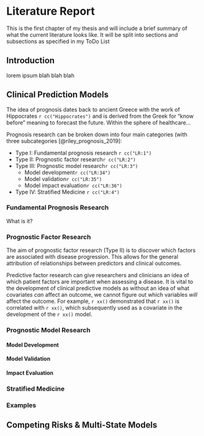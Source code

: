 
# Literature Report {#lit-report}

This is the first chapter of my thesis and will include a brief summary of what the current literature looks like. It will be split into sections and subsections as specified in my ToDo List

## Introduction

lorem ipsum blah blah blah

## Clinical Prediction Models

The idea of prognosis dates back to ancient Greece with the work of Hippocrates `r cc("Hippocrates")` and is derived from the Greek for "know before" meaning to forecast the future. Within the sphere of healthcare...


Prognosis research can be broken down into four main categories (with three subcategories [@riley_prognosis_2019]:

* Type I: Fundamental prognosis research `r cc("LR:1")`
* Type II: Prognostic factor research`r cc("LR:2")`
* Type III: Prognostic model research`r cc("LR:3")`
  * Model development`r cc("LR:34")`
  * Model validation`r cc("LR:35")`
  * Model impact evaluation`r cc("LR:36")`
* Type IV: Stratified Medicine `r cc("LR:4")`


### Fundamental Prognosis Research

What is it?

### Prognostic Factor Research

The aim of prognostic factor research (Type II) is to discover which factors are associated with disease progression. This allows for the general attribution of relationships between predictors and clinical outcomes.


Predictive factor research can give researchers and clinicians an idea of which patient factors are important when assessing a disease. It is vital to the development of clinical predictive models as without an idea of what covariates *can* affect an outcome, we cannot figure out which variables *will* affect the outcome. For example, `r xx()` demonstrated that `r xx()` is correlated with `r xx()`, which subsequently used as a covariate in the development of the `r xx()` model.

### Prognostic Model Research

#### Model Development

#### Model Validation

#### Impact Evaluation

### Stratified Medicine

### Examples

## Competing Risks & Multi-State Models

